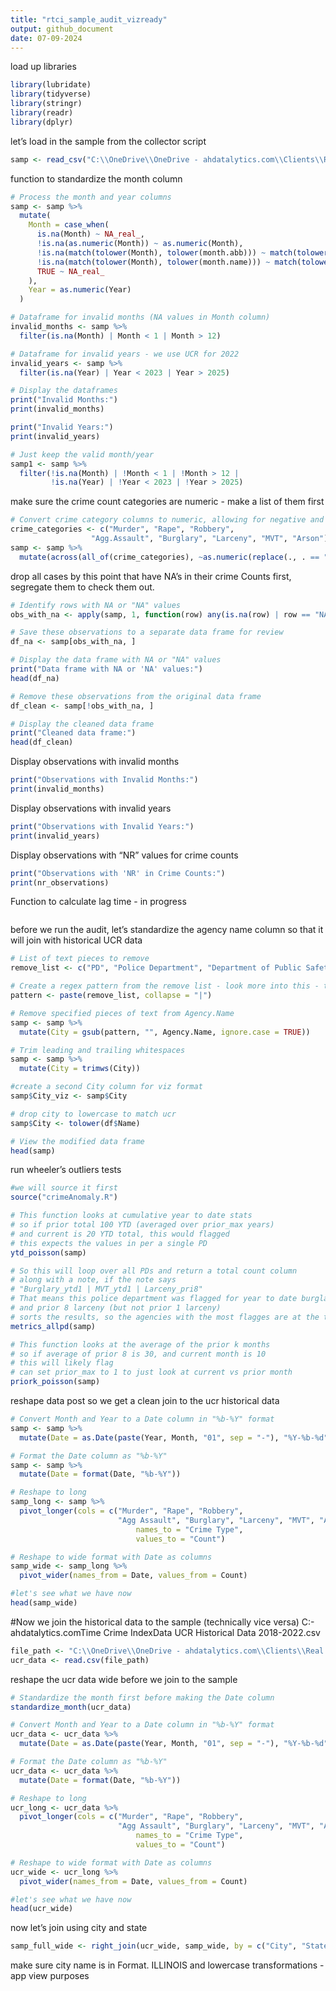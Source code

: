 ```yaml
---
title: "rtci_sample_audit_vizready"
output: github_document
date: 07-09-2024
---
```

load up libraries
```r
library(lubridate)
library(tidyverse)
library(stringr)
library(readr)
library(dplyr)
```
let's load in the sample from the collector script
```r
samp <- read_csv("C:\\OneDrive\\OneDrive - ahdatalytics.com\\Clients\\Real Time Crime Index\\Open Source Data\\Collected Sample Data\\rtci_sample_extracted.csv")    
```
function to standardize the month column
```r
# Process the month and year columns
samp <- samp %>%
  mutate(
    Month = case_when(
      is.na(Month) ~ NA_real_,
      !is.na(as.numeric(Month)) ~ as.numeric(Month),
      !is.na(match(tolower(Month), tolower(month.abb))) ~ match(tolower(Month), tolower(month.abb)),
      !is.na(match(tolower(Month), tolower(month.name))) ~ match(tolower(Month), tolower(month.name)),
      TRUE ~ NA_real_
    ),
    Year = as.numeric(Year)
  )

# Dataframe for invalid months (NA values in Month column)
invalid_months <- samp %>%
  filter(is.na(Month) | Month < 1 | Month > 12)

# Dataframe for invalid years - we use UCR for 2022
invalid_years <- samp %>%
  filter(is.na(Year) | Year < 2023 | Year > 2025)

# Display the dataframes
print("Invalid Months:")
print(invalid_months)

print("Invalid Years:")
print(invalid_years)

# Just keep the valid month/year
samp1 <- samp %>% 
  filter(!is.na(Month) | !Month < 1 | !Month > 12 |
         !is.na(Year) | !Year < 2023 | !Year > 2025)
```
make sure the crime count categories are numeric - make a list of them first
```r
# Convert crime category columns to numeric, allowing for negative and positive numbers and 0
crime_categories <- c("Murder", "Rape", "Robbery", 
                  "Agg.Assault", "Burglary", "Larceny", "MVT", "Arson")
samp <- samp %>%
  mutate(across(all_of(crime_categories), ~as.numeric(replace(., . == "NR", NA))))
```
drop all cases by this point that have NA's in their crime Counts
first, segregate them to check them out.
```r
# Identify rows with NA or "NA" values
obs_with_na <- apply(samp, 1, function(row) any(is.na(row) | row == "NA"))

# Save these observations to a separate data frame for review
df_na <- samp[obs_with_na, ]

# Display the data frame with NA or "NA" values
print("Data frame with NA or 'NA' values:")
head(df_na)

# Remove these observations from the original data frame
df_clean <- samp[!obs_with_na, ]

# Display the cleaned data frame
print("Cleaned data frame:")
head(df_clean)
```
Display observations with invalid months
```r
print("Observations with Invalid Months:")
print(invalid_months)
```
Display observations with invalid years
```r
print("Observations with Invalid Years:")
print(invalid_years)
```
Display observations with "NR" values for crime counts
```r
print("Observations with 'NR' in Crime Counts:")
print(nr_observations)
```
Function to calculate lag time - in progress
```r

```
before we run the audit, let's standardize the agency name column so that it will join with historical UCR data
```r
# List of text pieces to remove
remove_list <- c("PD", "Police Department", "Department of Public Safety", "MIP", "Police Bureau", "Police Division", "\\(Clermont\\)", "PD MIP", "Police Bureau MIP")

# Create a regex pattern from the remove list - look more into this - thank you chatgpt
pattern <- paste(remove_list, collapse = "|")

# Remove specified pieces of text from Agency.Name
samp <- samp %>%
  mutate(City = gsub(pattern, "", Agency.Name, ignore.case = TRUE))

# Trim leading and trailing whitespaces
samp <- samp %>%
  mutate(City = trimws(City))

#create a second City column for viz format
samp$City_viz <- samp$City

# drop city to lowercase to match ucr
samp$City <- tolower(df$Name)

# View the modified data frame
head(samp)
```
run wheeler's outliers tests
```r
#we will source it first
source("crimeAnomaly.R")

# This function looks at cumulative year to date stats
# so if prior total 100 YTD (averaged over prior_max years)
# and current is 20 YTD total, this would flagged
# this expects the values in per a single PD
ytd_poisson(samp)

# So this will loop over all PDs and return a total count column
# along with a note, if the note says
# "Burglary_ytd1 | MVT_ytd1 | Larceny_pri8"
# That means this police department was flagged for year to date burglary, year to date MVT
# and prior 8 larceny (but not prior 1 larceny)
# sorts the results, so the agencies with the most flagges are at the top of the dataframe
metrics_allpd(samp)

# This function looks at the average of the prior k months
# so if average of prior 8 is 30, and current month is 10
# this will likely flag
# can set prior_max to 1 to just look at current vs prior month
priork_poisson(samp)
```
reshape data post so we get a clean join to the ucr historical data
```r
# Convert Month and Year to a Date column in "%b-%Y" format
samp <- samp %>%
  mutate(Date = as.Date(paste(Year, Month, "01", sep = "-"), "%Y-%b-%d"))

# Format the Date column as "%b-%Y"
samp <- samp %>%
  mutate(Date = format(Date, "%b-%Y"))

# Reshape to long 
samp_long <- samp %>%
  pivot_longer(cols = c("Murder", "Rape", "Robbery", 
                        "Agg Assault", "Burglary", "Larceny", "MVT", "Arson"),
                            names_to = "Crime Type",
                            values_to = "Count")

# Reshape to wide format with Date as columns
samp_wide <- samp_long %>%
  pivot_wider(names_from = Date, values_from = Count)

#let's see what we have now
head(samp_wide)
```

#Now we join the historical data to the sample (technically vice versa)
C:\OneDrive\OneDrive - ahdatalytics.com\Clients\Real Time Crime Index\Historical Data
UCR Historical Data 2018-2022.csv
```r
file_path <- "C:\\OneDrive\\OneDrive - ahdatalytics.com\\Clients\\Real Time Crime Index\\Historical Data\\UCR Historical Data 2018-2022.csv"
ucr_data <- read.csv(file_path)
```
reshape the ucr data wide before we join to the sample
```r
# Standardize the month first before making the Date column
standardize_month(ucr_data)

# Convert Month and Year to a Date column in "%b-%Y" format
ucr_data <- ucr_data %>%
  mutate(Date = as.Date(paste(Year, Month, "01", sep = "-"), "%Y-%b-%d"))

# Format the Date column as "%b-%Y"
ucr_data <- ucr_data %>%
  mutate(Date = format(Date, "%b-%Y"))

# Reshape to long 
ucr_long <- ucr_data %>%
  pivot_longer(cols = c("Murder", "Rape", "Robbery", 
                        "Agg Assault", "Burglary", "Larceny", "MVT", "Arson"),
                            names_to = "Crime Type",
                            values_to = "Count")

# Reshape to wide format with Date as columns
ucr_wide <- ucr_long %>%
  pivot_wider(names_from = Date, values_from = Count)

#let's see what we have now
head(ucr_wide)
```
now let's join using city and state
```r
samp_full_wide <- right_join(ucr_wide, samp_wide, by = c("City", "State"))
```
make sure city name is in Format. 
ILLINOIS and lowercase transformations -app view purposes
```r

```

```r

```